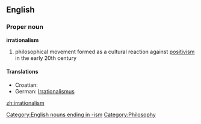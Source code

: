 {{wikipedia}}
==English==
===Proper noun===
'''irrationalism'''
# philosophical movement formed as a cultural reaction against [[positivism]] in the early 20th century
====Translations====
*Croatian: {{t|hr|iracionalizam|m}}
*German: [[Irrationalismus]] {{m}}

[[Category:English nouns ending in -ism]]
[[Category:Philosophy]]

[[zh:irrationalism]]